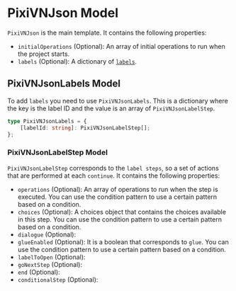 # PixiVNJson Model

`PixiVNJson` is the main template. It contains the following properties:

* `initialOperations` (Optional): An array of initial <DynamicLink href="/json/PixiVNJsonOperation">operations</DynamicLink> to run when the project starts.
* `labels` (Optional): A dictionary of [`labels`](#pixivnjsonlabels-model).

## PixiVNJsonLabels Model

To add <DynamicLink href="/start/labels">`labels`</DynamicLink> you need to use `PixiVNJsonLabels`. This is a dictionary where the key is the label ID and the value is an array of <DynamicLink href="/json/PixiVNJsonLabelStep">`PixiVNJsonLabelStep`</DynamicLink>.

```ts
type PixiVNJsonLabels = {
    [labelId: string]: PixiVNJsonLabelStep[];
};
```

### PixiVNJsonLabelStep Model

`PixiVNJsonLabelStep` corresponds to the <DynamicLink href="/start/labels">`label steps`</DynamicLink>, so a set of actions that are performed at each <DynamicLink href="/start/labels-flow#continue">`continue`</DynamicLink>. It contains the following properties:

* `operations` (Optional): An array of <DynamicLink href="/json/PixiVNJsonOperation">operations</DynamicLink> to run when the step is executed. You can use the <DynamicLink href="/json/PixiVNJsonConditionalStatements">condition</DynamicLink> pattern to use a certain pattern based on a condition.
* `choices` (Optional): A <DynamicLink href="/json/PixiVNJsonChoices">choices</DynamicLink> object that contains the choices available in this step. You can use the <DynamicLink href="/json/PixiVNJsonConditionalStatements">condition</DynamicLink> pattern to use a certain pattern based on a condition.
* `dialogue` (Optional):
* `glueEnabled` (Optional): It is a boolean that corresponds to <DynamicLink href="/start/labels#dialogue-glue">`glue`</DynamicLink>. You can use the <DynamicLink href="/json/PixiVNJsonConditionalStatements">condition</DynamicLink> pattern to use a certain pattern based on a condition.
* `labelToOpen` (Optional):
* `goNextStep` (Optional):
* `end` (Optional):
* `conditionalStep` (Optional):
